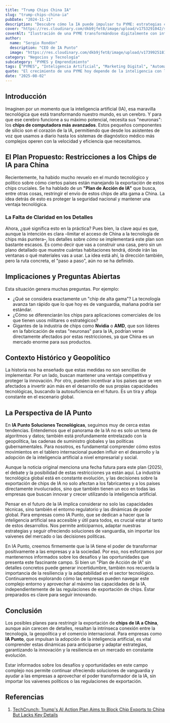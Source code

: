 ```yaml
---
title: "Trump Chips China IA"
slug: "trump-chips-china-ia"
pubDate: "2024-11-11"
description: "Descubre cómo la IA puede impulsar tu PYME: estrategias concretas de marketing, automatización y datos para aumentar ventas."
cover: "https://res.cloudinary.com/dkb9jfet8/image/upload/v1753291042/small-business_kk56r6.jpg"
coverAlt: "Ilustración de una PYME transformándose digitalmente con inteligencia artificial."
author:
  name: "Sergio Rondón"
  description: "CEO de IA Punto"
  image: "https://res.cloudinary.com/dkb9jfet8/image/upload/v1739925181/sergio_gdcaeh.png"
category: "Negocios y Tecnología"
subcategory: "PYMES y Emprendimiento"
tags: ["PYMES", "Inteligencia Artificial", "Marketing Digital", "Automatización", "Ventas"]
quote: "El crecimiento de una PYME hoy depende de la inteligencia con la que se aplican datos, IA y estrategia. — Sergio Rondón"
date: "2025-08-02"
---
```




<h2 id="introduccion">Introducción</h2>

Imaginen por un momento que la inteligencia artificial (IA), esa maravilla tecnológica que está transformando nuestro mundo, es un cerebro. Y para que ese cerebro funcione a su máximo potencial, necesita sus "neuronas": los <strong>chips de computadora más avanzados</strong>. Estos pequeños componentes de silicio son el corazón de la IA, permitiendo que desde los asistentes de voz que usamos a diario hasta los sistemas de diagnóstico médico más complejos operen con la velocidad y eficiencia que necesitamos.

<h2 id="el-plan-propuesto-restricciones-a-los-chips-de-ia-para-china">El Plan Propuesto: Restricciones a los Chips de IA para China</h2>

Recientemente, ha habido mucho revuelo en el mundo tecnológico y político sobre cómo ciertos países están manejando la exportación de estos chips cruciales. Se ha hablado de un <strong>"Plan de Acción de IA"</strong> que busca, entre otras cosas, restringir el envío de estos chips de alta gama a China. La idea detrás de esto es proteger la seguridad nacional y mantener una ventaja tecnológica.

<h3 id="la-falta-de-claridad-en-los-detalles">La Falta de Claridad en los Detalles</h3>

Ahora, ¿qué significa esto en la práctica? Pues bien, la clave aquí es que, aunque la intención es clara –limitar el acceso de China a la tecnología de chips más puntera–, los detalles sobre <em>cómo</em> se implementará este plan son bastante escasos. Es como decir que vas a construir una casa, pero sin un plano detallado que muestre cuántas habitaciones tendrá, dónde irán las ventanas o qué materiales vas a usar. La idea está ahí, la dirección también, pero la ruta concreta, el "paso a paso", aún no se ha definido.

<h2 id="implicaciones-y-preguntas-abiertas">Implicaciones y Preguntas Abiertas</h2>

Esta situación genera muchas preguntas. Por ejemplo:

*   ¿Qué se considera exactamente un "chip de alta gama"? La tecnología avanza tan rápido que lo que hoy es de vanguardia, mañana podría ser estándar.
*   ¿Cómo se diferenciarán los chips para aplicaciones comerciales de los que tienen usos militares o estratégicos?
*   Gigantes de la industria de chips como <strong>Nvidia</strong> o <strong>AMD</strong>, que son líderes en la fabricación de estas "neuronas" para la IA, podrían verse directamente afectados por estas restricciones, ya que China es un mercado enorme para sus productos.

<h2 id="contexto-historico-y-geopolitico">Contexto Histórico y Geopolítico</h2>

La historia nos ha enseñado que estas medidas no son sencillas de implementar. Por un lado, buscan mantener una ventaja competitiva y proteger la innovación. Por otro, pueden incentivar a los países que se ven afectados a invertir aún más en el desarrollo de sus propias capacidades tecnológicas, buscando la autosuficiencia en el futuro. Es un tira y afloja constante en el escenario global.

<h2 id="la-perspectiva-de-ia-punto">La Perspectiva de IA Punto</h2>

En <strong>IA Punto Soluciones Tecnológicas</strong>, seguimos muy de cerca estas tendencias. Entendemos que el panorama de la IA no es solo un tema de algoritmos y datos; también está profundamente entrelazado con la geopolítica, las cadenas de suministro globales y las políticas gubernamentales. Para nosotros, es fundamental comprender cómo estos movimientos en el tablero internacional pueden influir en el desarrollo y la adopción de la inteligencia artificial a nivel empresarial y social.

Aunque la noticia original menciona una fecha futura para este plan (2025), el debate y la posibilidad de estas restricciones ya están aquí. La industria tecnológica global está en constante evolución, y las decisiones sobre la exportación de chips de IA no solo afectan a los fabricantes y a los países directamente involucrados, sino que también tienen un eco en todas las empresas que buscan innovar y crecer utilizando la inteligencia artificial.

Pensar en el futuro de la IA implica considerar no solo las capacidades técnicas, sino también el entorno regulatorio y las dinámicas de poder global. Para empresas como IA Punto, que se dedican a hacer que la inteligencia artificial sea accesible y útil para todos, es crucial estar al tanto de estos desarrollos. Nos permite anticiparnos, adaptar nuestras estrategias y seguir ofreciendo soluciones de vanguardia, sin importar los vaivenes del mercado o las decisiones políticas.

En IA Punto, creemos firmemente que la IA tiene el poder de transformar positivamente a las empresas y a la sociedad. Por eso, nos esforzamos por mantenernos informados sobre los desafíos y las oportunidades que presenta este fascinante campo. Si bien un "Plan de Acción de IA" sin detalles concretos puede generar incertidumbre, también nos recuerda la importancia de la resiliencia y la adaptabilidad en el sector tecnológico. Continuaremos explorando cómo las empresas pueden navegar este complejo entorno y aprovechar al máximo las capacidades de la IA, independientemente de las regulaciones de exportación de chips. Estar preparados es clave para seguir innovando.

<h2 id="conclusion">Conclusión</h2>

Los posibles planes para restringir la exportación de <strong>chips de IA a China</strong>, aunque aún carecen de detalles, resaltan la intrínseca conexión entre la tecnología, la geopolítica y el comercio internacional. Para empresas como <strong>IA Punto</strong>, que impulsan la adopción de la inteligencia artificial, es vital comprender estas dinámicas para anticiparse y adaptar estrategias, garantizando la innovación y la resiliencia en un mercado en constante evolución.

Estar informados sobre los desafíos y oportunidades en este campo complejo nos permite continuar ofreciendo soluciones de vanguardia y ayudar a las empresas a aprovechar el poder transformador de la IA, sin importar los vaivenes políticos o las regulaciones de exportación.

<h2 id="referencias">Referencias</h2>

<ol>
    <li><a href="https://techcrunch.com/2025/07/23/trumps-ai-action-plan-aims-to-block-chip-exports-to-china-but-lacks-key-details/" target="_blank" rel="noopener noreferrer">TechCrunch: Trump's AI Action Plan Aims to Block Chip Exports to China But Lacks Key Details</a></li>
</ol>

